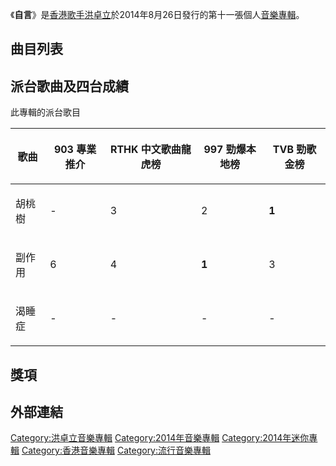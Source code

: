 {{Album infobox
|  Name        = 自言
|  Type        = EP
|  Artist      = [[洪卓立|洪卓立]]
|  Cover       = 洪卓立 Ken 自言.jpg
|  Released    = 2014年8月26日
|  Recorded    = 2014年
|  Genre       = 粵語
|  Length      = 14分29秒
|  Label       = [[英皇娛樂|英皇娛樂]]
|  Last album  = [[Timing|Timing]]<br>（2014年）
|  This album  = '''自言'''<br>（2014年）
|  Next album  = [[那天|那天]]<br>（2015年）
}}

《'''自言'''》是[[香港|香港]][[歌手|歌手]][[洪卓立|洪卓立]]於2014年8月26日發行的第十一張個人[[音樂專輯|音樂專輯]]。

== 曲目列表 ==
{{tracklist
| headline = 
| total_length = 14:29
| title_width = 16%

| music_credits = yes
| lyrics_credits = yes
| arranger_credits = yes
| producer_credits = yes
| longnote_column = yes

| title1 = 副作用
| music1 = [[James_Mathus|James Mathus]]
| lyrics1 = [[陳詠謙|陳詠謙]]
| arranger1 = [[黃思彥|黃思彥]]
| producer1 = [[舒文_(音樂人)|舒文]]<br>[[廖志華|廖志華]]
| longnote1 = 改編自[[Squirrel_Nut_Zippers|Squirrel Nut Zippers]]的《La Grippe》
| length1 = 3:16

| title2 = 胡桃樹
| music2 = [[Larry_Wong|Larry Wong]]
| lyrics2 = [[林若寧|林若寧]]
| arranger2 = Larry Wong
| producer2 = 舒文
| longnote2 = 
| length2 = 3:20

| title3 = 渴睡症
| music3 = [[Kenix_Cheang|Kenix Cheang]]
| lyrics3 = 陳詠謙
| arranger3 = Kenix Cheang
| producer3 = 舒文
| longnote3 = 
| length3 = 3:57

| title4 = 把砒霜留給自己
| music4 = 黃思彥
| lyrics4 = 林若寧
| arranger4 = [[Ted_Lo|Ted Lo]]
| producer4 = 舒文<br>廖志華
| longnote4 = 
| length4 = 3:56
}}

== 派台歌曲及四台成績 ==
此專輯的派台歌目
{| class="wikitable" style="width: 80%;"
|-
!歌曲|| 903 專業推介 || RTHK 中文歌曲龍虎榜 || 997 勁爆本地榜 || TVB 勁歌金榜
|- 
| 胡桃樹 || - || 3 || 2 || '''1'''
|- 
| 副作用 || 6 || 4 || '''1''' || 3
|- 
| 渴睡症 || - || - || - || -
|}

==獎項==


==外部連結==


[[Category:洪卓立音樂專輯|Category:洪卓立音樂專輯]]
[[Category:2014年音樂專輯|Category:2014年音樂專輯]]
[[Category:2014年迷你專輯|Category:2014年迷你專輯]]
[[Category:香港音樂專輯|Category:香港音樂專輯]]
[[Category:流行音樂專輯|Category:流行音樂專輯]]